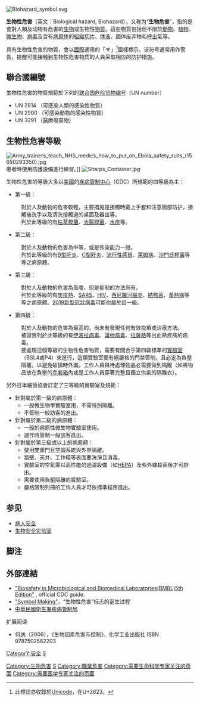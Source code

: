 {{noteTA
|1=zh-cn:埃博拉; zh-tw:伊波拉; zh-hk:伊波拉;
}}
{{expert|time=2010-06-02|subject=生命科学|subject2=医学}} 
[[File:Biohazard_symbol.svg|right]]
{{Occupational hazards}}

'''生物性危害'''（英文：Biological hazard, Biohazard），又称为“'''生物危害'''”，指的是會對人類及动物有危害的[[生物|生物]]或生物性[[物質|物質]]。這些物質包括但不限於[[動物|動物]]、[[植物|植物]]、[[微生物|微生物]]、[[病毒|病毒]]及含有[[病原体|病原体]]的[[組織切片|組織切片]]、[[体液|体液]]、固体废弃物和[[呼出|呼出]]氣等。

具有生物性危害的物質，會以[[國際|國際]]通用的「<big><span class="Unicode">☣</span></big>」<ref>此標誌亦收錄於[[Unicode|Unicode]]，在U+2623。</ref>圖樣標示。该符号通常用作警告，提醒可能接触到生物性危害物质的人員采取相应的防护措施。

==聯合國編號==
生物性危害的物質規範於下列的[[联合国危险货物编号|联合国危险货物编号]]（UN number）
* UN 2814 （可感染人類的感染性物質）
* UN 2900 （可感染動物的感染性物質）
* UN 3291 （醫療廢棄物）

==生物性危害等級==
{{Main|生物安全等級}}
[[File:Army_trainers_teach_NHS_medics_how_to_put_on_Ebola_safety_suits_(15650293350).jpg|thumb]]患者時使用防護設備進行練習。]]
[[File:Sharps_Container.jpg|thumb]]

;生物性危害的等級大多以[[美國|美國]]的[[疾病管制中心|疾病管制中心]]（CDC）所規範的四等級為主：
*第一級：
:對於人及動物的危害較輕，主要措施是接觸時戴上手套和注意面部防护，接觸後洗手以及清洗接觸過的桌面及器皿等。
:列於此等級的有[[枯草桿菌|枯草桿菌]]、[[大腸桿菌|大腸桿菌]]、[[水痘|水痘]]等。
*第二級：
:對於人及動物的危害為中等，或是传染能力一般。
:列於此等級的有[[B型肝炎|B型肝炎]]、[[C型肝炎|C型肝炎]]、[[流行性感冒|流行性感冒]]、[[萊姆病|萊姆病]]、[[沙門氏桿菌|沙門氏桿菌]]等等之病原體。
*第三級：
:對於人及動物的危害為高度，但是抑制的方法尚有。
:列於此等級的有[[炭疽熱|炭疽熱]]、[[SARS|SARS]]、[[HIV|HIV]]、[[西尼羅河腦炎|西尼羅河腦炎]]、[[結核菌|結核菌]]、[[黃熱病|黃熱病]]等等之病原體。[[2019-nCoV|2019新型冠狀病毒]]可能也屬於這一級。
*第四級：
:對於人及動物的危害為最高的，尚未有發現任何有效疫苗或治療方法。
:被證實列於此等級的有[[伊波拉病毒|伊波拉病毒]]、[[漢他病毒|漢他病毒]]、[[拉薩熱|拉薩熱]]等出血熱疾病的病毒。
:要處理這個等級的生物性危害物質，需要有間合乎第四級標準的[[實驗室|實驗室]]（BSL4或P4）來進行，這類實驗室要有極嚴格的門禁管制，且必定為負壓隔離，以避免破損時外漏。工作人員與待處理物品必需要做到隔離（如將物品放在負壓的[[手套箱|手套箱]]內或是工作人員穿著完整且獨立供氣的隔離衣）。

;另外日本細菌協會訂定了三等級的實驗室及規範：
*針對屬於第一級的病原體：
**一般微生物學實驗室用，不需特別隔離。
**不管制一般訪客的進出。
*針對屬於第二級的病原體：
**一般的病原性微生物實驗室使用。
**運作時管制一般訪客進出。
*針對屬於第三級或以上的病原體：
**使用雙重門且空調系統與外界隔離。
**牆壁、天井、工作檯等表面要洗淨且消毒。
**實驗室的空氣需以高性能的過濾設備（如[[HEPA|HEPA]]）及紫外線殺菌後才可排出。
**需要使用負壓隔離的實驗室。
**嚴格限制列冊的工作人員才可依標準程序進出。

== 参见 ==
*[[病人安全|病人安全]]
*[[生物安全实验室|生物安全实验室]]

== 脚注 ==
{{reflist}}

== 外部連結 ==
* [http://www.cdc.gov/od/ohs/biosfty/bmbl5/bmbl5toc.htm "Biosafety in Microbiological and Biomedical Laboratories(BMBL)5th Edition"] {{Wayback|url=http://www.cdc.gov/od/ohs/biosfty/bmbl5/bmbl5toc.htm |date=20100528055046 }}, official CDC guide.
* [https://web.archive.org/web/20110716160837/http://www.hms.harvard.edu/orsp/coms/BiosafetyResources/History-of-Biohazard-Symbol.htm "Symbol Making"]，“生物性危害”标志的诞生过程
* [http://www.cdc.gov.tw 中華民國衛生署疾病管制局] {{Wayback|url=http://www.cdc.gov.tw/ |date=20190507193731 }}
;扩展阅读
* 何纳（2006），《生物因素危害与控制》，化学工业出版社 ISBN 9787502582203

{{公共卫生}}
{{職業安全與健康}}
[[Category:生物危害|Category:生物危害]]

[[CategorY:安全|CategorY:安全]]
[[CategorY:生物学|S]]
[[Category:生命科学产业|S]]
[[Category:職業危害|Category:職業危害]]
[[Category:需要生命科学专家关注的页面|Category:需要生命科学专家关注的页面]]
[[Category:需要医学专家关注的页面|Category:需要医学专家关注的页面]]